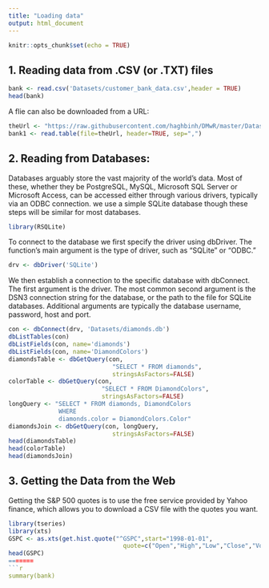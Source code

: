 ```yaml
---
title: "Loading data"
output: html_document
---
```


```r
knitr::opts_chunk$set(echo = TRUE)
```

## 1. Reading data from .CSV (or .TXT) files

```r
bank <- read.csv('Datasets/customer_bank_data.csv',header = TRUE)
head(bank)
```
A flie can also be downloaded from a URL:
```r
theUrl <- "https://raw.githubusercontent.com/haghbinh/DMwR/master/Datasets/customer_bank_data.csv"
bank1 <- read.table(file=theUrl, header=TRUE, sep=",")
```

## 2. Reading from Databases:
Databases arguably store the vast majority of the world’s data. Most of these, whether they
be PostgreSQL, MySQL, Microsoft SQL Server or Microsoft Access, can be accessed
either through various drivers, typically via an ODBC connection.
we use a simple SQLite database though these steps will be similar for most databases. 
```r
library(RSQLite)
```
 To connect to the database we first specify the driver using dbDriver. The function’s
 main argument is the type of driver, such as “SQLite” or “ODBC.”
```r
drv <- dbDriver('SQLite')
```
We then establish a connection to the specific database with dbConnect. The first
argument is the driver. The most common second argument is the DSN3 connection
string for the database, or the path to the file for SQLite databases. Additional arguments
are typically the database username, password, host and port.
```r
con <- dbConnect(drv, 'Datasets/diamonds.db')
dbListTables(con)
dbListFields(con, name='diamonds')
dbListFields(con, name='DiamondColors')
diamondsTable <- dbGetQuery(con,
                             "SELECT * FROM diamonds",
                             stringsAsFactors=FALSE)
colorTable <- dbGetQuery(con,
                          "SELECT * FROM DiamondColors",
                          stringsAsFactors=FALSE)
longQuery <- "SELECT * FROM diamonds, DiamondColors
              WHERE 
              diamonds.color = DiamondColors.Color"
diamondsJoin <- dbGetQuery(con, longQuery,
                             stringsAsFactors=FALSE)
head(diamondsTable)
head(colorTable)
head(diamondsJoin)
```

## 3. Getting the Data from the Web
Getting the S&P 500  quotes is to use the free service
 provided by Yahoo finance, which allows you to download a CSV file with
 the quotes you want.
```r
library(tseries)
library(xts)
GSPC <- as.xts(get.hist.quote("^GSPC",start="1998-01-01",
                                quote=c("Open","High","Low","Close","Volume","Adjusted")))
head(GSPC)
=======
```r
summary(bank)
```

